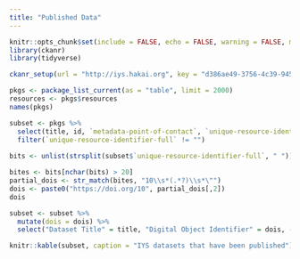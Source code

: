 ```yaml
---
title: "Published Data"
---
```


```r
knitr::opts_chunk$set(include = FALSE, echo = FALSE, warning = FALSE, message = FALSE, error = FALSE)
library(ckanr)
library(tidyverse)
```

```r
ckanr_setup(url = "http://iys.hakai.org", key = "d386ae49-3756-4c39-945f-1b428b0fc130")

pkgs <- package_list_current(as = "table", limit = 2000)
resources <- pkgs$resources
names(pkgs)

subset <- pkgs %>% 
  select(title, id, `metadata-point-of-contact`, `unique-resource-identifier-full`) %>% 
  filter(`unique-resource-identifier-full` != "") 
  
bits <- unlist(strsplit(subset$`unique-resource-identifier-full`, " "))

bites <- bits[nchar(bits) > 20]
partial_dois <- str_match(bites, "10\\s*(.*?)\\s*\"")
dois <- paste0("https://doi.org/10", partial_dois[,2])
dois

subset <- subset %>% 
  mutate(dois = dois) %>% 
  select("Dataset Title" = title, "Digital Object Identifier" = dois, -`unique-resource-identifier-full`, -id, -`metadata-point-of-contact`)
```

```r
knitr::kable(subset, caption = "IYS datasets that have been published")
```
